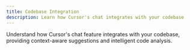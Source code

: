 ```yaml
---
title: Codebase Integration
description: Learn how Cursor's chat integrates with your codebase
---
```


Understand how Cursor's chat feature integrates with your codebase, providing context-aware suggestions and intelligent code analysis.
